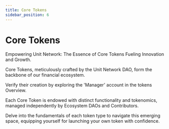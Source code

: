 ```yaml
---
title: Core Tokens
sidebar_position: 6
---
```


# Core Tokens

Empowering Unit Network: The Essence of Core Tokens Fueling Innovation and Growth.

Core Tokens, meticulously crafted by the Unit Network DAO, form the
backbone of our financial ecosystem.

Verify their creation by exploring the 'Manager' account in the tokens Overview.

Each Core Token is endowed with distinct functionality and tokenomics, managed independently by Ecosystem DAOs and Contributors.

Delve into the fundamentals of each token type to navigate this emerging space, equipping yourself for launching your own token with confidence.
